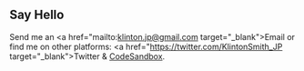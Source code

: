 ## Say Hello

Send me an <a href="mailto:klinton.jp@gmail.com target="_blank">Email</a> or find me on other platforms: <a href="https://twitter.com/KlintonSmith_JP target="_blank">Twitter</a> & <a href="https://codesandbox.io/search?query=klinton24&page=1&configure%5BhitsPerPage%5D=12" target="_blank">CodeSandbox</a>.
